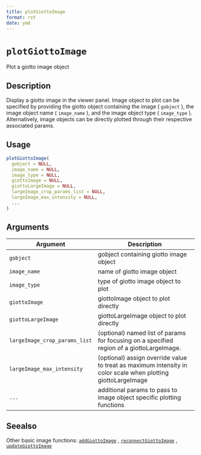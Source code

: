 ```yaml
--- 
title: plotGiottoImage 
format: rst 
date: ymd 
--- 
```

# `plotGiottoImage`

Plot a giotto image object


## Description

Display a giotto image in the viewer panel. Image object to plot
 can be specified by providing the giotto object containing the image ( `gobject` ),
 the image object name ( `image_name` ), and the image object type ( `image_type` ).
 Alternatively, image objects can be directly plotted through their respective
 associated params.


## Usage

```r
plotGiottoImage(
  gobject = NULL,
  image_name = NULL,
  image_type = NULL,
  giottoImage = NULL,
  giottoLargeImage = NULL,
  largeImage_crop_params_list = NULL,
  largeImage_max_intensity = NULL,
  ...
)
```


## Arguments

Argument      |Description
------------- |----------------
`gobject`     |     gobject containing giotto image object
`image_name`     |     name of giotto image object
`image_type`     |     type of giotto image object to plot
`giottoImage`     |     giottoImage object to plot directly
`giottoLargeImage`     |     giottoLargeImage object to plot directly
`largeImage_crop_params_list`     |     (optional) named list of params for focusing on a specified region of a giottoLargeImage.
`largeImage_max_intensity`     |     (optional) assign override value to treat as maximum intensity in color scale when plotting giottoLargeImage
`...`     |     additional params to pass to image object specific plotting functions


## Seealso

Other basic image functions:
 [`addGiottoImage`](#addgiottoimage) ,
 [`reconnectGiottoImage`](#reconnectgiottoimage) ,
 [`updateGiottoImage`](#updategiottoimage)


